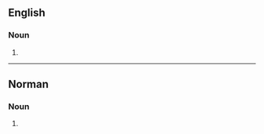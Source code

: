 ==English==

===Noun===
{{head|en|noun plural form}}

# {{plural of|colporteur|lang=en}}

----

==Norman==

===Noun===
{{head|nrf|noun plural form}}

# {{plural of|colporteux|lang=nrf}}